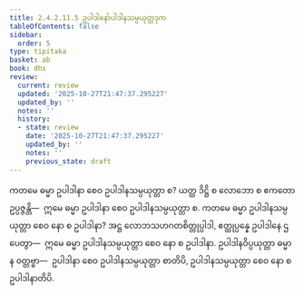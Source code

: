 ```yaml
---
title: 2.4.2.11.5 ဥပါဒါနော်ပါဒါနသမ္ပယုတ္တဒုက
tableOfContents: false
sidebar:
  order: 5
type: tipitaka
basket: ab
book: dhs
review:
  current: review
  updated: '2025-10-27T21:47:37.295227'
  updated_by: ''
  notes: ''
  history:
  - state: review
    date: '2025-10-27T21:47:37.295227'
    updated_by: ''
    notes: ''
    previous_state: draft
---
```



<ReviewStatus review={frontmatter.review} showDetails={true} />

<HypothesisAnnotation frontmatter={frontmatter} />

<DynamicBreadcrumb />

<Division number="1561" book="dhs" e="ch" v="29" p="290">

<Paragraph number="2272" book="dhs">
ကတမေ ဓမ္မာ ဥပါဒါနာ စေဝ ဥပါဒါနသမ္ပယုတ္တာ စ? ယတ္ထ ဒိဋ္ဌိ စ လောဘော စ ဧကတော ဥပ္ပဇ္ဇန္တိ—  ဣမေ ဓမ္မာ ဥပါဒါနာ စေဝ ဥပါဒါနသမ္ပယုတ္တာ စ.
</Paragraph>

</Division>
<Division number="1562" book="dhs" e="ch" v="29" p="290">

<Paragraph number="2273" book="dhs">
ကတမေ ဓမ္မာ ဥပါဒါနသမ္ပယုတ္တာ စေဝ နော စ ဥပါဒါနာ? အဋ္ဌ လောဘသဟဂတစိတ္တုပ္ပါဒါ, ဧတ္ထုပ္ပန္နေ ဥပါဒါနေ ဌပေတွာ—  ဣမေ ဓမ္မာ ဥပါဒါနသမ္ပယုတ္တာ စေဝ နော စ ဥပါဒါနာ. ဥပါဒါနဝိပ္ပယုတ္တာ ဓမ္မာ န ဝတ္တဗ္ဗာ—  ဥပါဒါနာ စေဝ ဥပါဒါနသမ္ပယုတ္တာ စာတိပိ, ဥပါဒါနသမ္ပယုတ္တာ စေဝ နော စ ဥပါဒါနာတိပိ.
</Paragraph>
</Division>